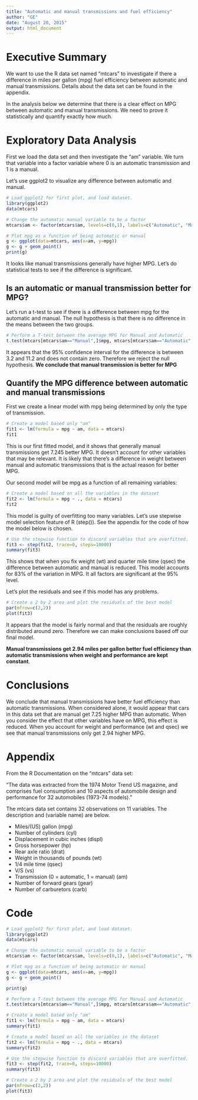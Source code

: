 ```yaml
---
title: "Automatic and manual transmissions and fuel efficiency"
author: "GE"
date: "August 20, 2015"
output: html_document
---
```


# Executive Summary
We want to use the R data set named "mtcars" to investigate if there a difference in miles per gallon (mpg) fuel efficiency between automatic and manual transmissions.  Details about the data set can be found in the appendix.

In the analysis below we determine that there is a clear effect on MPG between automatic and manual transmissions.  We need to prove it statistically and quantify exactly how much.

# Exploratory Data Analysis
First we load the data set and then investigate the "am" variable.  We turn that variable into a factor variable where 0 is an automatic transmission and 1 is a manual.

Let's use ggplot2 to visualize any difference between automatic and manual.

```r
# Load ggplot2 for first plot, and load dataset.
library(ggplot2)
data(mtcars)

# Change the automatic manual variable to be a factor
mtcars$am <- factor(mtcars$am, levels=c(0,1), labels=c("Automatic", "Manual"))

# Plot mpg as a function of being automatic or manual
g <- ggplot(data=mtcars, aes(x=am, y=mpg))
g <- g + geom_point()
print(g)
```

It looks like manual transmissions generally have higher MPG.  Let's do statistical tests to see if the difference is significant.

## Is an automatic or manual transmission better for MPG?

Let's run a t-test to see if there is a difference between mpg for the automatic and manual.  The null hypothesis is that there is no difference in the means between the two groups.
```r
# Perform a T-test between the average MPG for Manual and Automatic
t.test(mtcars[mtcars$am=="Manual",]$mpg, mtcars[mtcars$am=="Automatic",]$mpg)$conf.int
```

It appears that the 95% confidence interval for the difference is between 3.2 and 11.2 and does not contain zero.  Therefore we reject the null hypothesis.  **We conclude that manual transmission is better for MPG**


## Quantify the MPG difference between automatic and manual transmissions

First we create a linear model with mpg being determined by only the type of transmission.

```r
# Create a model based only "am"
fit1 <- lm(formula = mpg ~ am, data = mtcars)
fit1
```

This is our first fitted model, and it shows that generally manual transmissions get 7.245 better MPG.  It doesn't account for other variables that may be relevant.  It is  likely that there's a difference in weight between manual and automatic transmissions that is the actual reason for better MPG.

Our second model will be mpg as a function of all remaining variables:

```r
# Create a model based on all the variables in the dataset
fit2 <- lm(formula = mpg ~ ., data = mtcars)
fit2
```

This model is guilty of overfitting too many variables.  Let's use stepwise model selection feature of R (step()).  See the appendix for the code of how the model below is chosen.

```r
# Use the stepwise function to discard variables that are overfitted.
fit3 <- step(fit2, trace=0, steps=10000)
summary(fit3)
```

This shows that when you fix weight (wt) and quarter mile time (qsec) the difference between automatic and manual is reduced.  This model accounts for 83% of the variation in MPG.  It all factors are significant at the 95% level.  

Let's plot the residuals and see if this model has any problems.

```r
# Create a 2 by 2 area and plot the residuals of the best model
par(mfrow=c(2,2))
plot(fit3)
```

It appears that the model is fairly normal and that the residuals are roughly distributed around zero.  Therefore we can make conclusions based off our final model.

**Manual transmissions get 2.94 miles per gallon better fuel efficiency than automatic transmissions when weight and performance are kept constant**.

# Conclusions

We conclude that manual transmissions have better fuel efficiency than automatic transmissions.  When considered alone, it would appear that cars in this data set that are manual get 7.25 higher MPG than automatic.  When you consider the effect that other variables have on MPG, this effect is reduced.  When you account for weight and performance (wt and qsec) we see that manual transmissions only get 2.94 higher MPG.

# Appendix

From the R Documentation on the "mtcars" data set:

"The data was extracted from the 1974 Motor Trend US magazine, and comprises fuel consumption and 10 aspects of automobile design and performance for 32 automobiles (1973-74 models)."

The mtcars data set contains 32 observations on 11 variables.  The description and (variable name) are below.

* Miles/(US) gallon (mpg)
* Number of cylinders (cyl)
* Displacement in cubic inches (displ)
* Gross horsepower (hp)
* Rear axle ratio (drat)
* Weight in thousands of pounds (wt)
* 1/4 mile time (qsec)
* V/S (vs)
* Transmission (0 = automatic, 1 = manual) (am)
* Number of forward gears (gear)
* Number of carburetors (carb)

# Code
```r
# Load ggplot2 for first plot, and load dataset.
library(ggplot2)
data(mtcars)

# Change the automatic manual variable to be a factor
mtcars$am <- factor(mtcars$am, levels=c(0,1), labels=c("Automatic", "Manual"))

# Plot mpg as a function of being automatic or manual
g <- ggplot(data=mtcars, aes(x=am, y=mpg))
g <- g + geom_point()

print(g)

# Perform a T-test between the average MPG for Manual and Automatic
t.test(mtcars[mtcars$am=="Manual",]$mpg, mtcars[mtcars$am=="Automatic",]$mpg)$conf.int

# Create a model based only "am"
fit1 <- lm(formula = mpg ~ am, data = mtcars)
summary(fit1)

# Create a model based on all the variables in the dataset
fit2 <- lm(formula = mpg ~ ., data = mtcars)
summary(fit2)

# Use the stepwise function to discard variables that are overfitted.
fit3 <- step(fit2, trace=0, steps=10000)
summary(fit3)

# Create a 2 by 2 area and plot the residuals of the best model
par(mfrow=c(2,2))
plot(fit3)
```
